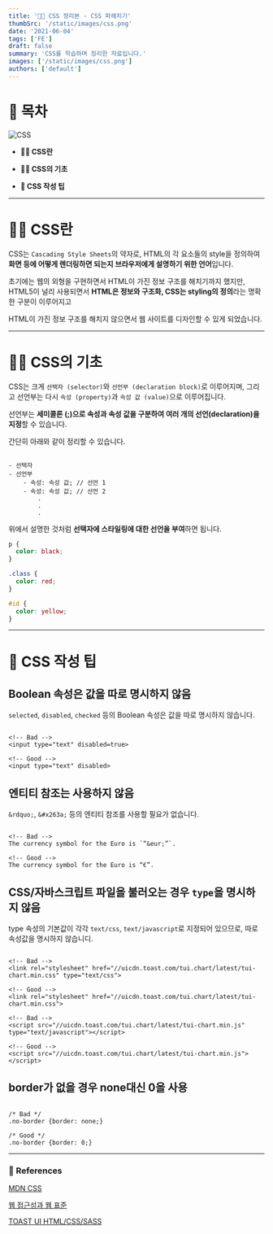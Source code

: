 ```yaml
---
title: '👷🏻 CSS 정리본 - CSS 파헤치기'
thumbSrc: '/static/images/css.png'
date: '2021-06-04'
tags: ['FE']
draft: false
summary: 'CSS를 학습하며 정리한 자료입니다.'
images: ['/static/images/css.png']
authors: ['default']
---
```


# 📌 목차

![CSS](/static/images/css.png)

- **💁🏻 CSS란**

- **👷🏻 CSS의 기초**

- **📐 CSS 작성 팁**

---

# 💁🏻 CSS란

CSS는 `Cascading Style Sheets`의 약자로, HTML의 각 요소들의 style을 정의하여 **화면 등에 어떻게 렌더링하면 되는지 브라우저에게 설명하기 위한 언어**입니다.

초기에는 웹의 외형을 구현하면서 HTML이 가진 정보 구조를 해치기까지 했지만, HTML5이 널리 사용되면서 **HTML은 정보와 구조화, CSS는 styling의 정의**라는 명확한 구분이 이루어지고

HTML이 가진 정보 구조를 해치지 않으면서 웹 사이트를 디자인할 수 있게 되었습니다.

---

# 👷🏻 CSS의 기초

CSS는 크게 `선택자 (selector)`와 `선언부 (declaration block)`로 이루어지며, 그리고 선언부는 다시 `속성 (property)`과 `속성 값 (value)`으로 이루어집니다.

선언부는 **세미콜론 (;)으로 속성과 속성 값을 구분하여 여러 개의 선언(declaration)을 지정**할 수 있습니다.

간단히 아래와 같이 정리할 수 있습니다.

```

- 선택자
- 선언부
    - 속성: 속성 값; // 선언 1
    - 속성: 속성 값; // 선언 2
        .
        .
        .

```

위에서 설명한 것처럼 **선택자에 스타일링에 대한 선언을 부여**하면 됩니다.

```css
p {
  color: black;
}

.class {
  color: red;
}

#id {
  color: yellow;
}
```

---

# 📐 CSS 작성 팁

## Boolean 속성은 값을 따로 명시하지 않음

`selected`, `disabled`, `checked` 등의 Boolean 속성은 값을 따로 명시하지 않습니다.

```

<!-- Bad -->
<input type="text" disabled=true>

<!-- Good -->
<input type="text" disabled>

```

## 엔티티 참조는 사용하지 않음

`&rdquo;`, `&#x263a;` 등의 엔티티 참조를 사용할 필요가 없습니다.

```

<!-- Bad -->
The currency symbol for the Euro is `“&eur;”`.

<!-- Good -->
The currency symbol for the Euro is “€”.

```

## CSS/자바스크립트 파일을 불러오는 경우 `type`을 명시하지 않음

type 속성의 기본값이 각각 `text/css`, `text/javascript`로 지정되어 있으므로, 따로 속성값을 명시하지 않습니디.

```

<!-- Bad -->
<link rel="stylesheet" href="//uicdn.toast.com/tui.chart/latest/tui-chart.min.css" type="text/css">

<!-- Good -->
<link rel="stylesheet" href="//uicdn.toast.com/tui.chart/latest/tui-chart.min.css">

<!-- Bad -->
<script src="//uicdn.toast.com/tui.chart/latest/tui-chart.min.js" type="text/javascript"></script>

<!-- Good -->
<script src="//uicdn.toast.com/tui.chart/latest/tui-chart.min.js"></script>

```

## border가 없을 경우 none대신 0을 사용

```

/* Bad */
.no-border {border: none;}

/* Good */
.no-border {border: 0;}

```

---

### 🔗 References

[MDN CSS](https://developer.mozilla.org/ko/docs/Web/CSS)

[웹 접근성과 웹 표준](https://seulbinim.github.io/WSA/css-basic.html#css%EB%9E%80)

[TOAST UI HTML/CSS/SASS](https://ui.toast.com/fe-guide/ko_HTMLCSS)
